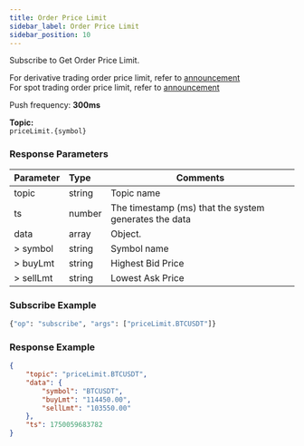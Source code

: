 ```yaml
---
title: Order Price Limit
sidebar_label: Order Price Limit
sidebar_position: 10
---
```


Subscribe to Get Order Price Limit.

For derivative trading order price limit, refer to <a href="https://announcements.bybit.com/en/article/adjustments-to-bybit-s-derivative-trading-limit-order-mechanism-blt469228de1902fff6/">announcement</a><br/>
For spot trading order price limit, refer to <a href="https://announcements.bybit.com/en/article/title-adjustments-to-bybit-s-spot-trading-limit-order-mechanism-blt786c0c5abf865983/">announcement</a><br/>


Push frequency: **300ms**

**Topic:**<br/>
`priceLimit.{symbol}`<br/>

### Response Parameters
| Parameter | Type | Comments|
|:----- |:-----|----- |
|topic |string |Topic name |
|ts |number |The timestamp (ms) that the system generates the data |
|data |array |Object. |
|> symbol |string |Symbol name |
|> buyLmt |string |Highest Bid Price |
|> sellLmt |string |Lowest Ask Price |

### Subscribe Example

```python
{"op": "subscribe", "args": ["priceLimit.BTCUSDT"]}
```

### Response Example

```json
{
    "topic": "priceLimit.BTCUSDT",
    "data": {
        "symbol": "BTCUSDT",
        "buyLmt": "114450.00",
        "sellLmt": "103550.00"
    },
    "ts": 1750059683782
}
```
